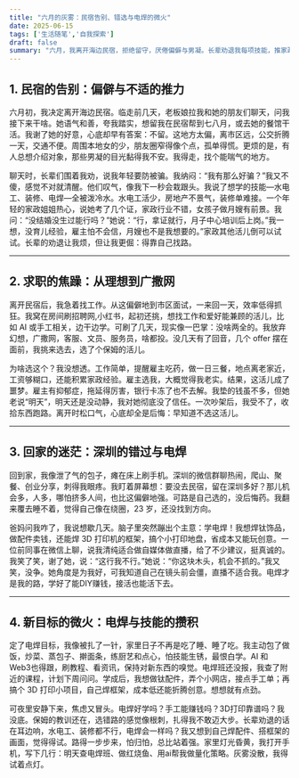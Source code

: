 ```yaml
---
title: "六月的灰雾：民宿告别、错选与电焊的微火"
date: 2025-06-15
tags: ['生活随笔','自我探索']
draft: false
summary: "六月，我离开海边民宿，拒绝留守，厌倦偏僻与男凝。长辈劝退我每项技能，推家政月嫂，我却选了保姆工作，雇主拖延让我跑路。回家后悔深圳未选，定目标学电焊，做钛配件、焊框架，保持厨艺、AI、Web3。灰雾未解，我得点灯，学技能，撞出自己的路。"
---
```


## 1. 民宿的告别：偏僻与不适的推力

六月初，我决定离开海边民宿。临走前几天，老板娘拉我和她的朋友们聊天，问我接下来干啥。她语气和善，夸我踏实，想留我在民宿帮到七八月，或去她的餐馆干活。我谢了她的好意，心底却早有答案：不留。这地方太偏，离市区远，公交折腾一天，交通不便。周围本地女的少，朋友圈窄得像个点，孤单得慌。更烦的是，有人总想介绍对象，那些男凝的目光黏得我不安。我得走，找个能喘气的地方。

聊天时，长辈们围着我劝，说我年轻要防被骗。我纳闷：“我有那么好骗？”我又不傻，感觉不对就清醒。他们叹气，像我下一秒会栽跟头。我说了想学的技能—水电工、装修、电焊—全被泼冷水。水电工活少，房地产不景气，装修单难接。一个年轻的家政姐姐热心，说她考了几个证，家政行业不错，女孩子做月嫂有前景。我问：“没结婚没生过能行吗？”她说：“行，拿证就行，月子中心培训后上岗。”我一想，没育儿经验，雇主怕不会信，月嫂也不是我想要的。”家政其他活儿倒可以试试。长辈的劝退让我烦，但让我更倔：得靠自己找路。

---

## 2. 求职的焦躁：从理想到广撒网

离开民宿后，我急着找工作。从这偏僻地到市区面试，一来回一天，效率低得抓狂。我窝在房间刷招聘网,小红书，起初还挑，想找工作和爱好能兼顾的活儿，比如 AI 或手工相关，边干边学。可刷了几天，现实像一巴掌：没啥两全的。我放弃幻想，广撒网，客服、文员、服务员，啥都投。没几天有了回音，几个 offer 摆在面前，我挑来选去，选了个保姆的活儿。

为啥选这个？我没想透。工作简单，提醒雇主吃药，做一日三餐，地点离老家近，工资够糊口，还能积累家政经验。雇主选我，大概觉得我老实。结果，这活儿成了噩梦。雇主有抑郁症，拖延得厉害，银行卡冻了也不去解。我垫的钱虽不多，但她老说“明天”，明天还是没动静，我对她彻底没了信任。一次吵架后，我受不了，收拾东西跑路。离开时松口气，心底却全是后悔：早知道不选这活儿。

---

## 3. 回家的迷茫：深圳的错过与电焊

回到家，我像泄了气的包子，瘫在床上刷手机。深圳的微信群聊热闹，爬山、聚餐、创业分享，刺得我眼疼。我盯着屏幕想：要没去民宿，留在深圳多好？那儿机会多，人多，哪怕挤多人间，也比这偏僻地强。可路是自己选的，没后悔药。我翻来覆去睡不着，觉得自己像在绕圈，23 岁，还没找到方向。

爸妈问我咋了，我说想歇几天。脑子里突然蹦出个主意：学电焊！我想焊钛饰品，做配件卖钱，还能焊 3D 打印机的框架，搞个小打印地盘，省成本又能玩创意。一位前同事在微信上聊，说我清纯适合做自媒体做直播，给了不少建议，挺真诚的。我笑了笑，谢了她，说：“这行我不行。”她说：“你这块木头，机会不抓的。”我又笑，没争。她角度是为我好，可我知道自己在镜头前会僵，直播不适合我。电焊才是我的路，学好了能DIY赚钱，接活也能活下去。

---

## 4. 新目标的微火：电焊与技能的攒积

定了电焊目标，我像被扎了一针，家里日子不再是吃了睡、睡了吃。我主动包了做饭，炒菜、蒸包子、擀面条，练厨艺和点心，怕技能生锈，最恨白学。AI 和 Web3也得跟，刷教程、看资讯，保持对新东西的嗅觉。电焊班还没报，我查了附近的课程，计划下周问问。学成后，我想做钛配件，弄个小网店，接点手工单；再搞个 3D 打印小项目，自己焊框架，成本低还能折腾创意。想想就有点劲。

可夜里安静下来，焦虑又冒头。电焊好学吗？手工能赚钱吗？3D打印靠谱吗？我没底。保姆的教训还在，选错路的感觉像根刺，扎得我不敢迈大步。长辈劝退的话在耳边响，水电工、装修都不行，电焊会一样吗？我又想到自己焊配件、搭框架的画面，觉得得试。路得一步步来，怕归怕，总比站着强。家里灯光昏黄，我打开手机，写下几行：明天查电焊班、做红烧鱼、用ai帮我做量化策略。灰雾没散，我得试着点灯。

